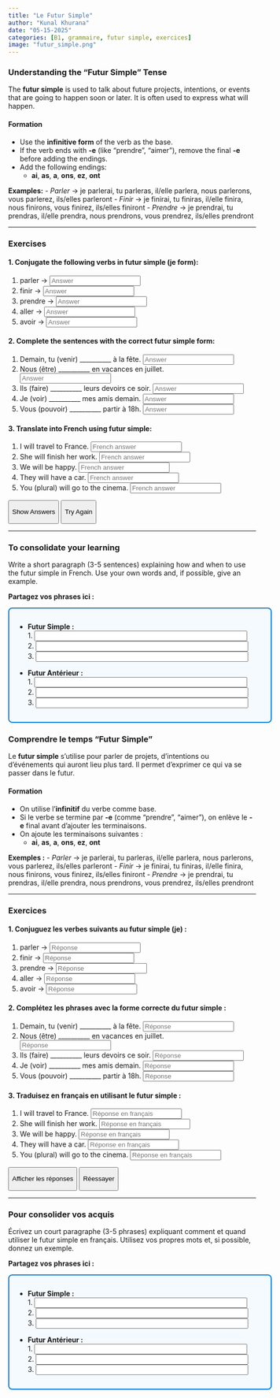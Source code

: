 ```yaml
---
title: "Le Futur Simple"
author: "Kunal Khurana"
date: "05-15-2025"
categories: [B1, grammaire, futur simple, exercices]
image: "futur_simple.png"
---
```


::::: {.content-visible when-profile="english"}
### Understanding the "Futur Simple" Tense

The **futur simple** is used to talk about future projects, intentions, or events that are going to happen soon or later. It is often used to express what will happen.

#### Formation

-   Use the **infinitive form** of the verb as the base.
-   If the verb ends with **-e** (like "prendre", "aimer"), remove the final **-e** before adding the endings.
-   Add the following endings:
    -   **ai**, **as**, **a**, **ons**, **ez**, **ont**

**Examples:** - *Parler* → je parlerai, tu parleras, il/elle parlera, nous parlerons, vous parlerez, ils/elles parleront - *Finir* → je finirai, tu finiras, il/elle finira, nous finirons, vous finirez, ils/elles finiront - *Prendre* → je prendrai, tu prendras, il/elle prendra, nous prendrons, vous prendrez, ils/elles prendront

------------------------------------------------------------------------

### Exercises

#### 1. Conjugate the following verbs in futur simple (je form):

1.  parler → <input type="text" placeholder="Answer" oninput="checkAnswer(this, 'parlerai')">
2.  finir → <input type="text" placeholder="Answer" oninput="checkAnswer(this, 'finirai')">
3.  prendre → <input type="text" placeholder="Answer" oninput="checkAnswer(this, 'prendrai')">
4.  aller → <input type="text" placeholder="Answer" oninput="checkAnswer(this, 'irai')">
5.  avoir → <input type="text" placeholder="Answer" oninput="checkAnswer(this, 'aurai')">

#### 2. Complete the sentences with the correct futur simple form:

1.  Demain, tu (venir) \_\_\_\_\_\_\_\_\_\_ à la fête. <input type="text" placeholder="Answer" oninput="checkAnswer(this, 'viendras')">
2.  Nous (être) \_\_\_\_\_\_\_\_\_\_ en vacances en juillet. <input type="text" placeholder="Answer" oninput="checkAnswer(this, 'serons')">
3.  Ils (faire) \_\_\_\_\_\_\_\_\_\_ leurs devoirs ce soir. <input type="text" placeholder="Answer" oninput="checkAnswer(this, 'feront')">
4.  Je (voir) \_\_\_\_\_\_\_\_\_\_ mes amis demain. <input type="text" placeholder="Answer" oninput="checkAnswer(this, 'verrai')">
5.  Vous (pouvoir) \_\_\_\_\_\_\_\_\_\_ partir à 18h. <input type="text" placeholder="Answer" oninput="checkAnswer(this, 'pourrez')">

#### 3. Translate into French using futur simple:

1.  I will travel to France. <input type="text" placeholder="French answer" oninput="checkAnswer(this, 'Je voyagerai en France')">
2.  She will finish her work. <input type="text" placeholder="French answer" oninput="checkAnswer(this, 'Elle finira son travail')">
3.  We will be happy. <input type="text" placeholder="French answer" oninput="checkAnswer(this, 'Nous serons heureux')">
4.  They will have a car. <input type="text" placeholder="French answer" oninput="checkAnswer(this, 'Ils auront une voiture')">
5.  You (plural) will go to the cinema. <input type="text" placeholder="French answer" oninput="checkAnswer(this, 'Vous irez au cinéma')">

<button onclick="showAnswers()">

Show Answers

</button>

<button onclick="refreshPage()">

Try Again

</button>

------------------------------------------------------------------------

### To consolidate your learning

Write a short paragraph (3-5 sentences) explaining how and when to use the futur simple in French. Use your own words and, if possible, give an example.

:::: callout-note
**Partagez vos phrases ici :**\

::: {style="width:100%;padding:1em;border:2px solid #0078D4;border-radius:8px;background:#f5faff;"}
<ul>

<li><strong>Futur Simple :</strong> <br> 1. <input type="text" style="width:90%;" /><br> 2. <input type="text" style="width:90%;" /><br> 3. <input type="text" style="width:90%;" /></li>

<li style="margin-top:1em;">

<strong>Futur Antérieur :</strong> <br> 1. <input type="text" style="width:90%;" /><br> 2. <input type="text" style="width:90%;" /><br> 3. <input type="text" style="width:90%;" />

</li>

</ul>

```{=html}
<script>
function checkAnswer(input, correctAnswer) {
    const span = input.nextElementSibling;
    if (input.value.trim().toLowerCase() === correctAnswer.toLowerCase()) {
        span.textContent = "✓ Correct";
        span.style.color = "green";
    } else {
        span.textContent = "";
    }
}

function showAnswers() {
    document.querySelectorAll('input[type="text"]').forEach(el => {
        const correct = el.getAttribute('oninput')?.match(/'([^']+)'/)?.[1];
        if (correct) {
            const span = el.nextElementSibling;
            span.textContent = `Réponse : ${correct}`;
            span.style.color = "blue";
        }
    });
}

function refreshPage() {
    location.reload();
}
</script>
```
:::
::::
:::::

::::: {.content-visible when-profile="french"}
### Comprendre le temps "Futur Simple"

Le **futur simple** s'utilise pour parler de projets, d'intentions ou d'événements qui auront lieu plus tard. Il permet d'exprimer ce qui va se passer dans le futur.

#### Formation

-   On utilise l’**infinitif** du verbe comme base.
-   Si le verbe se termine par **-e** (comme "prendre", "aimer"), on enlève le **-e** final avant d’ajouter les terminaisons.
-   On ajoute les terminaisons suivantes :
    -   **ai**, **as**, **a**, **ons**, **ez**, **ont**

**Exemples :** - *Parler* → je parlerai, tu parleras, il/elle parlera, nous parlerons, vous parlerez, ils/elles parleront - *Finir* → je finirai, tu finiras, il/elle finira, nous finirons, vous finirez, ils/elles finiront - *Prendre* → je prendrai, tu prendras, il/elle prendra, nous prendrons, vous prendrez, ils/elles prendront

------------------------------------------------------------------------

### Exercices

#### 1. Conjuguez les verbes suivants au futur simple (je) :

1.  parler → <input type="text" placeholder="Réponse" oninput="checkAnswer(this, 'parlerai')">
2.  finir → <input type="text" placeholder="Réponse" oninput="checkAnswer(this, 'finirai')">
3.  prendre → <input type="text" placeholder="Réponse" oninput="checkAnswer(this, 'prendrai')">
4.  aller → <input type="text" placeholder="Réponse" oninput="checkAnswer(this, 'irai')">
5.  avoir → <input type="text" placeholder="Réponse" oninput="checkAnswer(this, 'aurai')">

#### 2. Complétez les phrases avec la forme correcte du futur simple :

1.  Demain, tu (venir) \_\_\_\_\_\_\_\_\_\_ à la fête. <input type="text" placeholder="Réponse" oninput="checkAnswer(this, 'viendras')">
2.  Nous (être) \_\_\_\_\_\_\_\_\_\_ en vacances en juillet. <input type="text" placeholder="Réponse" oninput="checkAnswer(this, 'serons')">
3.  Ils (faire) \_\_\_\_\_\_\_\_\_\_ leurs devoirs ce soir. <input type="text" placeholder="Réponse" oninput="checkAnswer(this, 'feront')">
4.  Je (voir) \_\_\_\_\_\_\_\_\_\_ mes amis demain. <input type="text" placeholder="Réponse" oninput="checkAnswer(this, 'verrai')">
5.  Vous (pouvoir) \_\_\_\_\_\_\_\_\_\_ partir à 18h. <input type="text" placeholder="Réponse" oninput="checkAnswer(this, 'pourrez')">

#### 3. Traduisez en français en utilisant le futur simple :

1.  I will travel to France. <input type="text" placeholder="Réponse en français" oninput="checkAnswer(this, 'Je voyagerai en France')">
2.  She will finish her work. <input type="text" placeholder="Réponse en français" oninput="checkAnswer(this, 'Elle finira son travail')">
3.  We will be happy. <input type="text" placeholder="Réponse en français" oninput="checkAnswer(this, 'Nous serons heureux')">
4.  They will have a car. <input type="text" placeholder="Réponse en français" oninput="checkAnswer(this, 'Ils auront une voiture')">
5.  You (plural) will go to the cinema. <input type="text" placeholder="Réponse en français" oninput="checkAnswer(this, 'Vous irez au cinéma')">

<button onclick="showAnswers()">

Afficher les réponses

</button>

<button onclick="refreshPage()">

Réessayer

</button>

------------------------------------------------------------------------

### Pour consolider vos acquis

Écrivez un court paragraphe (3-5 phrases) expliquant comment et quand utiliser le futur simple en français. Utilisez vos propres mots et, si possible, donnez un exemple.

:::: callout-note
**Partagez vos phrases ici :**\

::: {style="width:100%;padding:1em;border:2px solid #0078D4;border-radius:8px;background:#f5faff;"}
<ul>

<li><strong>Futur Simple :</strong> <br> 1. <input type="text" style="width:90%;" /><br> 2. <input type="text" style="width:90%;" /><br> 3. <input type="text" style="width:90%;" /></li>

<li style="margin-top:1em;">

<strong>Futur Antérieur :</strong> <br> 1. <input type="text" style="width:90%;" /><br> 2. <input type="text" style="width:90%;" /><br> 3. <input type="text" style="width:90%;" />

</li>

</ul>
:::
::::

```{=html}
<script>
function checkAnswer(input, correctAnswer) {
    const span = input.nextElementSibling;
    if (input.value.trim().toLowerCase() === correctAnswer.toLowerCase()) {
        span.textContent = "✓ Correct";
        span.style.color = "green";
    } else {
        span.textContent = "";
    }
}

function showAnswers() {
    document.querySelectorAll('input[type="text"]').forEach(el => {
        const correct = el.getAttribute('oninput')?.match(/'([^']+)'/)?.[1];
        if (correct) {
            const span = el.nextElementSibling;
            span.textContent = `Réponse : ${correct}`;
            span.style.color = "blue";
        }
    });
}

function refreshPage() {
    location.reload();
}
</script>
```
:::::